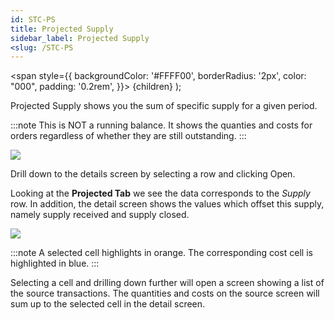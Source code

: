 ```yaml
---
id: STC-PS
title: Projected Supply
sidebar_label: Projected Supply
<slug: /STC-PS
---
```

   <span
    style={{
      backgroundColor: '#FFFF00',
      borderRadius: '2px',
      color: "000",
      padding: '0.2rem',
    }}>
    {children}
  </span> 
);

Projected Supply shows you the sum of <HighlightYellow>specific supply</HighlightYellow> for a given period.

:::note
This is NOT a running balance. 
It shows the quanties and costs for orders regardless of whether they are still outstanding.
:::

![](../static/img/docs/STC-PST/ProjSupply.png) 

Drill down to the details screen by selecting a row and clicking Open.

Looking at the **Projected Tab** we see the data corresponds to the _Supply_ row. 
In addition, the detail screen shows the values which offset this supply, namely supply received and supply closed.

![](../static/img/docs/STC-PST/ProjSupplyDrill.png) 

:::note
A selected cell highlights in orange. The corresponding cost cell is highlighted in blue. 
:::

Selecting a cell and drilling down further will open a screen showing a list of the source transactions. 
The quantities and costs on the source screen will sum up to the selected cell in the detail screen.